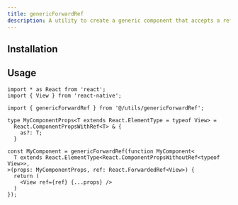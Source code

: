 ```yaml
---
title: genericForwardRef
description: A utility to create a generic component that accepts a ref
---
```



## Installation

<ItemInstallationDoc name="genericForwardRef" />


## Usage

```tsx title="MyComponent.tsx"
import * as React from 'react';
import { View } from 'react-native';

import { genericForwardRef } from '@/utils/genericForwardRef';

type MyComponentProps<T extends React.ElementType = typeof View> =
  React.ComponentPropsWithRef<T> & {
    as?: T;
  }

const MyComponent = genericForwardRef(function MyComponent<
  T extends React.ElementType<React.ComponentPropsWithoutRef<typeof View>>,
>(props: MyComponentProps, ref: React.ForwardedRef<View>) {
  return (
    <View ref={ref} {...props} />
  )
});
```